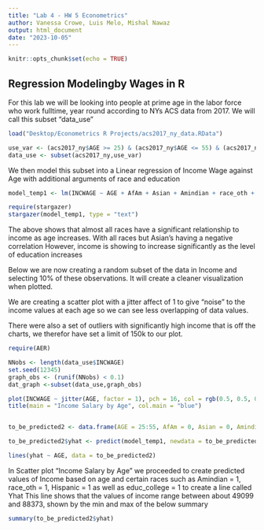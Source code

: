 ```yaml
---
title: "Lab 4 - HW 5 Econometrics"
author: Vanessa Crowe, Luis Melo, Mishal Nawaz
output: html_document
date: "2023-10-05"
---
```


```r
knitr::opts_chunk$set(echo = TRUE)
```

## Regression Modelingby Wages in R

For this lab we will be looking into people at prime age in the labor force who work fulltime, year round according to NYs ACS data from 2017. We will call this subset "data_use"


```r
load("Desktop/Econometrics R Projects/acs2017_ny_data.RData")

use_var <- (acs2017_ny$AGE >= 25) & (acs2017_ny$AGE <= 55) & (acs2017_ny$LABFORCE == 2) & (acs2017_ny$WKSWORK2 > 4) & (acs2017_ny$UHRSWORK >= 35)
data_use <- subset(acs2017_ny,use_var) 
```

We then model this subset into a Linear regression of Income Wage against Age with additional arguments of race and education

```r
model_temp1 <- lm(INCWAGE ~ AGE + AfAm + Asian + Amindian + race_oth + Hispanic + educ_hs + educ_somecoll + educ_college + educ_advdeg, data = data_use)

require(stargazer)
stargazer(model_temp1, type = "text")
```
The above shows that almost all races have a significant relationship to income as age increases. With all races but Asian's having a negative correlation
However, income is showing to increase significantly as the level of education increases 

Below we are now creating a random subset of the data in Income and selecting 10% of these observations. It will create a cleaner visualization when plotted. 

We are creating a scatter plot with a jitter affect of 1 to give "noise" to the income values at each age so we can see less overlapping of data values. 

There were also a set of outliers with significantly high income that is off the charts, we therefor have set a limit of 150k to our plot.

```r
require(AER)

NNobs <- length(data_use$INCWAGE)
set.seed(12345) 
graph_obs <- (runif(NNobs) < 0.1) 
dat_graph <-subset(data_use,graph_obs)  

plot(INCWAGE ~ jitter(AGE, factor = 1), pch = 16, col = rgb(0.5, 0.5, 0.5, alpha = 0.2), ylim = c(0,150000), data = dat_graph)
title(main = "Income Salary by Age", col.main = "blue")


to_be_predicted2 <- data.frame(AGE = 25:55, AfAm = 0, Asian = 0, Amindian = 1, race_oth = 1, Hispanic = 1, educ_hs = 0, educ_somecoll = 0, educ_college = 1, educ_advdeg = 0)

to_be_predicted2$yhat <- predict(model_temp1, newdata = to_be_predicted2)

lines(yhat ~ AGE, data = to_be_predicted2)

```
In Scatter plot "Income Salary by Age" we proceeded to create predicted values of Income based on age and certain races such as Amindian = 1, race_oth = 1, Hispanic = 1 as well as educ_college = 1 to create a line called Yhat
This line shows that the values of income range between about 49099 and 88373, shown by the min and max of the below summary

```r
summary(to_be_predicted2$yhat)
```